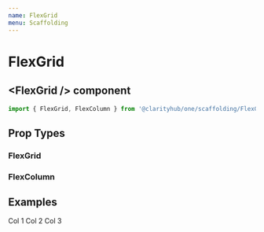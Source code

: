 ```yaml
---
name: FlexGrid
menu: Scaffolding
---
```



# FlexGrid

## \<FlexGrid /\> component

```js
import { FlexGrid, FlexColumn } from '@clarityhub/one/scaffolding/FlexGrid';
```

## Prop Types

### FlexGrid

<PropsTable of={FlexGrid} />

### FlexColumn

<PropsTable of={FlexColumn} />

## Examples

<Playground>
	<FlexGrid style={{ border: '1px solid red' }}>
        <FlexColumn style={{ border: '1px solid blue' }}>
            Col 1
        </FlexColumn>
        <FlexColumn style={{ border: '1px solid blue' }}>
            Col 2
        </FlexColumn>
        <FlexColumn style={{ border: '1px solid blue' }}>
            Col 3
        </FlexColumn>
	</FlexGrid>
</Playground>